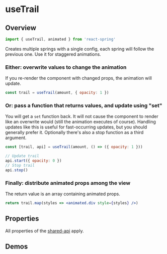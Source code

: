 

# useTrail

## Overview

```js
import { useTrail, animated } from 'react-spring'
```

Creates multiple springs with a single config, each spring will follow the previous one. Use it for staggered animations.

### Either: overwrite values to change the animation

If you re-render the component with changed props, the animation will update.

```jsx
const trail = useTrail(amount, { opacity: 1 })
```

### Or: pass a function that returns values, and update using "set"

You will get a `set` function back. It will not cause the component to render like an overwrite would (still the animation executes of course). Handling updates like this is useful for fast-occurring updates, but you should generally prefer it. Optionally there's also a stop function as a third argument.

```jsx
const [trail, api] = useTrail(amount, () => ({ opacity: 1 }))

// Update trail
api.start({ opacity: 0 })
// Stop trail
api.stop()
```

### Finally: distribute animated props among the view

The return value is an array containing animated props.

```jsx
return trail.map(styles => <animated.div style={styles} />)
```

## Properties

All properties of the [shared-api](/docs/hooks/api) apply.

## Demos

<DemoGrid>
  <Demo title="Goo Blobs">
    <GooBobsDemo />
  </Demo>
  <Demo title="Trail">
    <TrailDemo />
  </Demo>
</DemoGrid>
